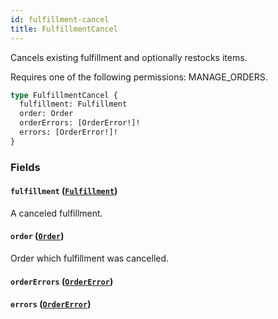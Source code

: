 ```yaml
---
id: fulfillment-cancel
title: FulfillmentCancel
---
```



Cancels existing fulfillment and optionally restocks items. 

Requires one of the following permissions: MANAGE_ORDERS.

```graphql
type FulfillmentCancel {
  fulfillment: Fulfillment
  order: Order
  orderErrors: [OrderError!]!
  errors: [OrderError!]!
}
```


### Fields

#### `fulfillment` ([`Fulfillment`](../../../developer/api-reference/objects/fulfillment))

A canceled fulfillment.


#### `order` ([`Order`](../../../developer/api-reference/objects/order))

Order which fulfillment was cancelled.


#### `orderErrors` ([`OrderError`](../../../developer/api-reference/objects/order-error))




#### `errors` ([`OrderError`](../../../developer/api-reference/objects/order-error))






